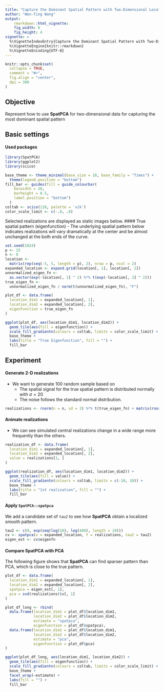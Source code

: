 ```yaml
---
title: "Capture the Dominant Spatial Pattern with Two-Dimensional Locations"
author: "Wen-Ting Wang"
output:
    rmarkdown::html_vignette:
    fig_width: 6
    fig_height: 4
vignette: >
  %\VignetteIndexEntry{Capture the Dominant Spatial Pattern with Two-Dimensional Locations}
  %\VignetteEngine{knitr::rmarkdown}
  %\VignetteEncoding{UTF-8}
---
```


```r
knitr::opts_chunk$set(
  collapse = TRUE,
  comment = "#>",
  fig.align = "center",
  dpi = 300
)
```

## Objective
Represent how to use **SpatPCA** for two-dimensional data for capturing the most dominant spatial pattern

## Basic settings
#### Used packages
```r
library(SpatPCA)
library(ggplot2)
library(scico)

base_theme <- theme_minimal(base_size = 10, base_family = "Times") +
  theme(legend.position = "bottom")
fill_bar <- guides(fill = guide_colourbar(
    barwidth = 10,
    barheight = 0.5,
    label.position = "bottom")
  )
coltab <- scico(128, palette = 'vik')
color_scale_limit <- c(-.8, .8)
```
Selected realizations are displayed as static images below.
#### True spatial pattern (eigenfunction)
- The underlying spatial pattern below indicates realizations will vary dramatically at the center and be almost unchanged at the both ends of the curve.
```r
set.seed(1024)
p <- 25
n <- 8
location <-
  matrix(rep(seq(-5, 5, length = p), 2), nrow = p, ncol = 2)
expanded_location <- expand.grid(location[, 1], location[, 2])
unnormalized_eigen_fn <-
  as.vector(exp(-location[, 1] ^ 2) %*% t(exp(-location[, 2] ^ 2)))
true_eigen_fn <-
  unnormalized_eigen_fn / norm(t(unnormalized_eigen_fn), "F")

plot_df <- data.frame(
  location_dim1 = expanded_location[, 1],
  location_dim2 = expanded_location[, 2],
  eigenfunction = true_eigen_fn
)

ggplot(plot_df, aes(location_dim1, location_dim2)) +
  geom_tile(aes(fill = eigenfunction)) +
  scale_fill_gradientn(colours = coltab, limits = color_scale_limit) +
  base_theme +
  labs(title = "True Eigenfunction", fill = "") +
  fill_bar

```

## Experiment
#### Generate 2-D realizations 
- We want to generate 100 random sample based on 
  - The spatial signal for the true spatial pattern is distributed normally with $\sigma=20$
  - The noise follows the standard normal distribution.

```r
realizations <- rnorm(n = n, sd = 3) %*% t(true_eigen_fn) + matrix(rnorm(n = n * p^2), n, p^2)
```

#### Animate realizations
- We can see simulated central realizations change in a wide range more frequently than the others.
```r
realization_df <- data.frame(
  location_dim1 = expanded_location[, 1],
  location_dim2 = expanded_location[, 2],
  value = realizations[1, ]
)

ggplot(realization_df, aes(location_dim1, location_dim2)) +
  geom_tile(aes(fill = value)) +
  scale_fill_gradientn(colours = coltab, limits = c(-10, 10)) +
  base_theme +
  labs(title = "1st realization", fill = "") +
  fill_bar
```

#### Apply `SpatPCA::spatpca`
We add a candidate set of `tau2` to see how **SpatPCA** obtain a localized smooth pattern.
```r
tau2 <- c(0, exp(seq(log(10), log(400), length = 10)))
cv <- spatpca(x = expanded_location, Y = realizations, tau2 = tau2)
eigen_est <- cv$eigenfn
```
#### Compare **SpatPCA** with PCA
The following figure shows that **SpatPCA** can find sparser pattern than PCA, which is close to the true pattern.
```r
plot_df <- data.frame(
  location_dim1 = expanded_location[, 1],
  location_dim2 = expanded_location[, 2],
  spatpca = eigen_est[, 1],
  pca = svd(realizations)$v[, 1]
)

plot_df_long <- rbind(
  data.frame(location_dim1 = plot_df$location_dim1,
             location_dim2 = plot_df$location_dim2,
             estimate = "spatpca",
             eigenfunction = plot_df$spatpca),
  data.frame(location_dim1 = plot_df$location_dim1,
             location_dim2 = plot_df$location_dim2,
             estimate = "pca",
             eigenfunction = plot_df$pca)
)

ggplot(plot_df_long, aes(location_dim1, location_dim2)) +
  geom_tile(aes(fill = eigenfunction)) +
  scale_fill_gradientn(colours = coltab, limits = color_scale_limit) +
  base_theme +
  facet_wrap(~estimate) +
  labs(fill = "") +
  fill_bar
```
